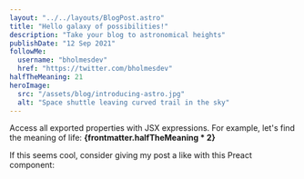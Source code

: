 ```yaml
---
layout: "../../layouts/BlogPost.astro"
title: "Hello galaxy of possibilities!"
description: "Take your blog to astronomical heights"
publishDate: "12 Sep 2021"
followMe:
  username: "bholmesdev"
  href: "https://twitter.com/bholmesdev"
halfTheMeaning: 21
heroImage:
  src: "/assets/blog/introducing-astro.jpg"
  alt: "Space shuttle leaving curved trail in the sky"
---
```


<FollowMe username={frontmatter.followMe.username} href={frontmatter.followMe.href} />

Access all exported properties with JSX expressions. For example, let's find the meaning of life: **{frontmatter.halfTheMeaning * 2}**

If this seems cool, consider giving my post a like with this Preact component: <LikeButton pageUrl={frontmatter.url} client:load />

